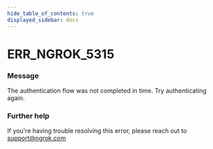 ```yaml
---
hide_table_of_contents: true
displayed_sidebar: docs
---
```



# ERR_NGROK_5315

### Message

The authentication flow was not completed in time. Try authenticating again.

<ErrorDetails error="err_ngrok_5315" />

### Further help

If you're having trouble resolving this error, please reach out to [support@ngrok.com](mailto:support@ngrok.com?subject=Help%20with%20ERR_NGROK_5315)
